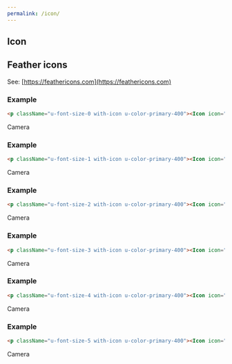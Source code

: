 ```yaml
---
permalink: /icon/
---
```


## Icon
## Feather icons
See: [https://feathericons.com](https://feathericons.com)

### Example
```html
<p className="u-font-size-0 with-icon u-color-primary-400"><Icon icon="camera" />Camera</p>
```
<p className="u-font-size-0 with-icon u-color-primary-400"><Icon icon="camera" />Camera</p>

### Example
```html
<p className="u-font-size-1 with-icon u-color-primary-400"><Icon icon="camera" />Camera</p>
```
<p className="u-font-size-1 with-icon u-color-primary-400"><Icon icon="camera" />Camera</p>

### Example
```html
<p className="u-font-size-2 with-icon u-color-primary-400"><Icon icon="camera" />Camera</p>
```
<p className="u-font-size-2 with-icon u-color-primary-400"><Icon icon="camera" />Camera</p>

### Example
```html
<p className="u-font-size-3 with-icon u-color-primary-400"><Icon icon="camera" />Camera</p>
```
<p className="u-font-size-3 with-icon u-color-primary-400"><Icon icon="camera" />Camera</p>

### Example
```html
<p className="u-font-size-4 with-icon u-color-primary-400"><Icon icon="camera" />Camera</p>
```
<p className="u-font-size-4 with-icon u-color-primary-400"><Icon icon="camera" />Camera</p>

### Example
```html
<p className="u-font-size-5 with-icon u-color-primary-400"><Icon icon="camera" />Camera</p>
```
<p className="u-font-size-5 with-icon u-color-primary-400"><Icon icon="camera" />Camera</p>
